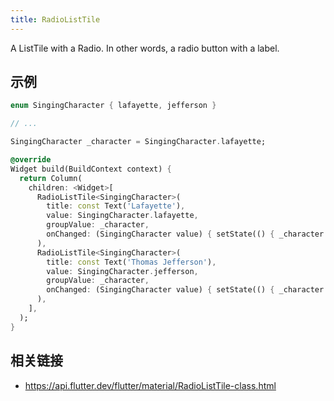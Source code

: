 ```yaml
---
title: RadioListTile
---
```


A ListTile with a Radio. In other words, a radio button with a label.

## 示例

```dart liveslice=RadioListTile
enum SingingCharacter { lafayette, jefferson }

// ...

SingingCharacter _character = SingingCharacter.lafayette;

@override
Widget build(BuildContext context) {
  return Column(
    children: <Widget>[
      RadioListTile<SingingCharacter>(
        title: const Text('Lafayette'),
        value: SingingCharacter.lafayette,
        groupValue: _character,
        onChanged: (SingingCharacter value) { setState(() { _character = value; }); },
      ),
      RadioListTile<SingingCharacter>(
        title: const Text('Thomas Jefferson'),
        value: SingingCharacter.jefferson,
        groupValue: _character,
        onChanged: (SingingCharacter value) { setState(() { _character = value; }); },
      ),
    ],
  );
}
```

## 相关链接

- https://api.flutter.dev/flutter/material/RadioListTile-class.html
